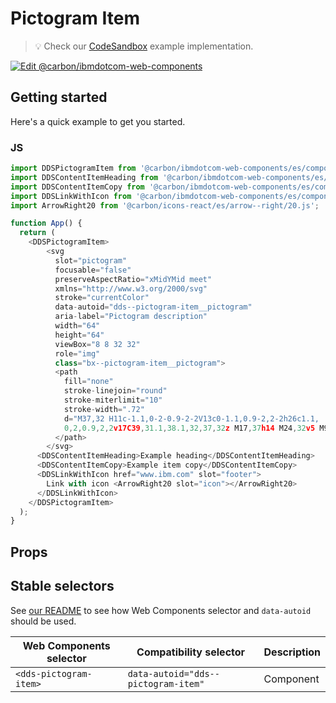 
# Pictogram Item

> 💡 Check our
> [CodeSandbox](https://githubbox.com/carbon-design-system/carbon-for-ibm-dotcom/tree/main/packages/web-components/examples/codesandbox/components-react/pictogram-item)
> example implementation.

[![Edit @carbon/ibmdotcom-web-components](https://codesandbox.io/static/img/play-codesandbox.svg)](https://githubbox.com/carbon-design-system/carbon-for-ibm-dotcom/tree/main/packages/web-components/examples/codesandbox/components-react/pictogram-item)

## Getting started

Here's a quick example to get you started.

### JS

```javascript
import DDSPictogramItem from '@carbon/ibmdotcom-web-components/es/components-react/pictogram-item/pictogram-item';
import DDSContentItemHeading from '@carbon/ibmdotcom-web-components/es/components-react/content-item/content-item-heading.js';
import DDSContentItemCopy from '@carbon/ibmdotcom-web-components/es/components-react/content-item/content-item-copy.js';
import DDSLinkWithIcon from '@carbon/ibmdotcom-web-components/es/components-react/link-with-icon/link-with-icon';
import ArrowRight20 from '@carbon/icons-react/es/arrow--right/20.js';

function App() {
  return (
    <DDSPictogramItem>
        <svg
          slot="pictogram"
          focusable="false"
          preserveAspectRatio="xMidYMid meet"
          xmlns="http://www.w3.org/2000/svg"
          stroke="currentColor"
          data-autoid="dds--pictogram-item__pictogram"
          aria-label="Pictogram description"
          width="64"
          height="64"
          viewBox="8 8 32 32"
          role="img"
          class="bx--pictogram-item__pictogram">
          <path
            fill="none"
            stroke-linejoin="round"
            stroke-miterlimit="10"
            stroke-width=".72"
            d="M37,32 H11c-1.1,0-2-0.9-2-2V13c0-1.1,0.9-2,2-2h26c1.1,
            0,2,0.9,2,2v17C39,31.1,38.1,32,37,32z M17,37h14 M24,32v5 M9,27h30">
          </path>
        </svg>
      <DDSContentItemHeading>Example heading</DDSContentItemHeading>
      <DDSContentItemCopy>Example item copy</DDSContentItemCopy>
      <DDSLinkWithIcon href="www.ibm.com" slot="footer">
        Link with icon <ArrowRight20 slot="icon"></ArrowRight20>
      </DDSLinkWithIcon>
    </DDSPictogramItem>
  );
}
```

## Props

<Props of={PropTypesRef} />

## Stable selectors

See [our README](https://github.com/carbon-design-system/carbon-for-ibm-dotcom/tree/main/packages/web-components#stable-selectors-for-analytics-and-integratione2e-testing-in-web-components) to see how Web Components selector and `data-autoid` should be used.

| Web Components selector | Compatibility selector              | Description |
| ----------------------- | ----------------------------------- | ----------- |
| `<dds-pictogram-item>`  | `data-autoid="dds--pictogram-item"` | Component   |

<Description markdown={contributing} />
